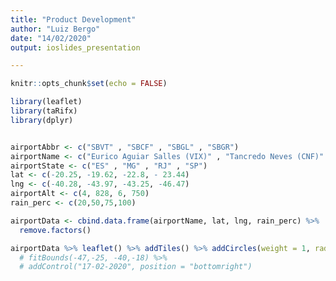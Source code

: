 ---
title: "Product Development"
author: "Luiz Bergo"
date: "14/02/2020"
output: ioslides_presentation

---

```{r setup, include=FALSE}
knitr::opts_chunk$set(echo = FALSE)
```



```{r , echo=FALSE}

library(leaflet)
library(taRifx)
library(dplyr)


airportAbbr <- c("SBVT" , "SBCF" , "SBGL" , "SBGR")
airportName <- c("Eurico Aguiar Salles (VIX)" , "Tancredo Neves (CNF)" , "Galeão (GIG)" , "Guarulhos (GRU)")
airportState <- c("ES" , "MG" , "RJ" , "SP")
lat <- c(-20.25, -19.62, -22.8, - 23.44)
lng <- c(-40.28, -43.97, -43.25, -46.47)
airportAlt <- c(4, 828, 6, 750)
rain_perc <- c(20,50,75,100)

airportData <- cbind.data.frame(airportName, lat, lng, rain_perc) %>%
  remove.factors()

airportData %>% leaflet() %>% addTiles() %>% addCircles(weight = 1, radius = rain_perc*1000, popup = airportName) #%>% 
  # fitBounds(-47,-25, -40,-18) %>%
  # addControl("17-02-2020", position = "bottomright")

```